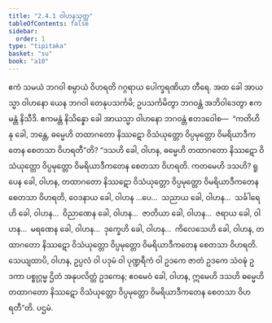 ```yaml
---
title: "2.4.1 ဝါဟနသုတ္တ"
tableOfContents: false
sidebar:
  order: 1
type: "tipitaka"
basket: "su"
book: "a10"
---
```



<DynamicBreadcrumb />

<Division number="81" book="a10">

<Paragraph number="610" book="a10">
ဧကံ သမယံ ဘဂဝါ စမ္ပာယံ ဝိဟရတိ ဂဂ္ဂရာယ ပေါက္ခရဏိယာ တီရေ. အထ ခေါ အာယသ္မာ ဝါဟနော ယေန ဘဂဝါ တေနုပသင်္ကမိ; ဥပသင်္ကမိတွာ ဘဂဝန္တံ အဘိဝါဒေတွာ ဧကမန္တံ နိသီဒိ. ဧကမန္တံ နိသိန္နော ခေါ အာယသ္မာ ဝါဟနော ဘဂဝန္တံ ဧတဒဝေါစ—  “ကတိဟိ နု ခေါ, ဘန္တေ, ဓမ္မေဟိ တထာဂတော နိဿဋော ဝိသံယုတ္တော ဝိပ္ပမုတ္တော ဝိမရိယာဒီကတေန စေတသာ ဝိဟရတီ”တိ?
</Paragraph>

<Paragraph number="611" book="a10">
“ဒသဟိ ခေါ, ဝါဟန, ဓမ္မေဟိ တထာဂတော နိဿဋော ဝိသံယုတ္တော ဝိပ္ပမုတ္တော ဝိမရိယာဒီကတေန စေတသာ ဝိဟရတိ. ကတမေဟိ ဒသဟိ? ရူပေန ခေါ, ဝါဟန, တထာဂတော နိဿဋော ဝိသံယုတ္တော ဝိပ္ပမုတ္တော ဝိမရိယာဒီကတေန စေတသာ ဝိဟရတိ, ဝေဒနာယ ခေါ, ဝါဟန …ပေ…  သညာယ ခေါ, ဝါဟန…  သင်္ခါရေဟိ ခေါ, ဝါဟန…  ဝိညာဏေန ခေါ, ဝါဟန…  ဇာတိယာ ခေါ, ဝါဟန…  ဇရာယ ခေါ, ဝါဟန…  မရဏေန ခေါ, ဝါဟန…  ဒုက္ခေဟိ ခေါ, ဝါဟန…  ကိလေသေဟိ ခေါ, ဝါဟန, တထာဂတော နိဿဋော ဝိသံယုတ္တော ဝိပ္ပမုတ္တော ဝိမရိယာဒီကတေန စေတသာ ဝိဟရတိ. သေယျထာပိ, ဝါဟန, ဥပ္ပလံ ဝါ ပဒုမံ ဝါ ပုဏ္ဍရီကံ ဝါ ဥဒကေ ဇာတံ ဥဒကေ သံဝဍ္ဎံ ဥဒကာ ပစ္စုဂ္ဂမ္မ ဌိတံ အနုပလိတ္တံ ဥဒကေန; ဧဝမေဝံ ခေါ, ဝါဟန, ဣမေဟိ ဒသဟိ ဓမ္မေဟိ တထာဂတော နိဿဋော ဝိသံယုတ္တော ဝိပ္ပမုတ္တော ဝိမရိယာဒီကတေန စေတသာ ဝိဟရတီ”တိ.

</Paragraph>
</Division>

<Paragraph number="612" type="center" book="a10">
ပဌမံ.
</Paragraph>